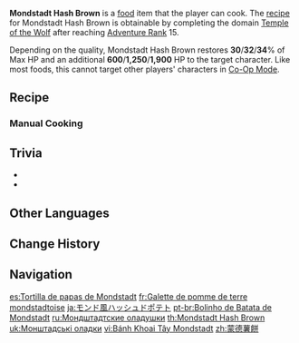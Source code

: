 {{Food Infobox
|id              = 108046
|name            = Mondstadt Hash Brown
|description     = A fried cake of mashed potatoes.
|desc_suspicious = It's said that a hash brown without jam is not worthy of the Mondstadt name... But is this even a hash brown?
|desc_basic      = A little bit of pinecone helps give it a nice crunch, and great with a bit of jam. Loved by people of all ages.
|desc_delicious  = Close your eyes and feel the mild breeze and sweet dew that Mondstadt offers.
|type            = Recovery Dishes
|effectType      = Healing
|effect          = Restores (var1)% of Max HP and an additional (var2) HP to the selected character.
|eff_att1        = HP Restore
|eff_att2        = HP Restore Percent
|eff_att3        = HP Restore Fixed
|eff_suspicious1 = 30
|eff_suspicious2 = 600
|eff_basic1      = 32
|eff_basic2      = 1,250
|eff_delicious1  = 34
|eff_delicious2  = 1,900
|quality         = 3
|variant         = Puppy-Paw Hash Brown
|region          = Mondstadt
|recipe          = [[Temple of the Wolf]] Domain
}}
'''Mondstadt Hash Brown''' is a [[food]] item that the player can cook. The [[recipe]] for Mondstadt Hash Brown is obtainable by completing the domain [[Temple of the Wolf]] after reaching [[Adventure Rank]] 15.

Depending on the quality, Mondstadt Hash Brown restores '''30'''/'''32'''/'''34'''% of Max HP and an additional '''600'''/'''1,250'''/'''1,900''' HP to the target character. Like most foods, this cannot target other players' characters in [[Co-Op Mode]].

{{Special Dish|Razor|Puppy-Paw Hash Brown}}

==Recipe==
{{Recipe
|type = Cooking
|Pinecone = 2
|Potato = 1
|Jam = 1
|sort = Pinecone;Potato;Jam
}}

===Manual Cooking===
{{Manual Cooking}}

==Trivia==
* {{Related Items|type=variant}}
* {{Mail Attachments by Category List}}

==Other Languages==
{{Other Languages
|en      = Mondstadt Hash Brown
|zhs     = 蒙德土豆饼
|zhs_rm  = Méngdé Tǔdòubǐng
|zht     = 蒙德薯餅
|zht_rm  = Méngdé Shǔbǐng
|zh_tl   = Mondstadt Hash Brown
|ja      = モンド風ハッシュドポテト
|ja_rm   = Mondo-fuu Hasshudo Poteto
|ja_tl   = Mondstadt-Style Hashed Potato
|ko      = 몬드 감자전
|ko_tl   = Mondstadt {{w|Gamja-jeon}}
|es      = Tortilla de papas de Mondstadt
|es_tl   = Mondstadt Potato Tortilla
|fr      = Galette de pomme de terre mondstadtoise
|fr_tl   = Mondstadt Potato Pancake
|ru      = Мондштадтские оладушки
|ru_tl   = Mondstadt Pancakes
|th      = Mondstadt Hash Brown
|vi      = Bánh Khoai Tây Mondstadt
|vi_tl   = Mondstadt Potato Pie
|de      = Kartoffelpuffer nach Mondstadt-Art
|de_tl   = Hash Brown in Mondstadt Style
|id      = Mondstadt Hash Brown
|pt      = Bolinho de Batata de Mondstadt
|pt_tl   = 
|tr      = Mondstadt Usulü Mücver
|tr_tl   = Mondstadt Style Hash Brown
|it      = Frittelle di patate di Mondstadt
|it_tl   = Mondstadt Potato Fritters
}}

==Change History==
{{Change History|1.0}}

==Navigation==
{{Food Navbox}}

[[es:Tortilla de papas de Mondstadt]]
[[fr:Galette de pomme de terre mondstadtoise]]
[[ja:モンド風ハッシュドポテト]]
[[pt-br:Bolinho de Batata de Mondstadt]]
[[ru:Мондштадтские оладушки]]
[[th:Mondstadt Hash Brown]]
[[uk:Монштадські оладки]]
[[vi:Bánh Khoai Tây Mondstadt]]
[[zh:蒙德薯餅]]
